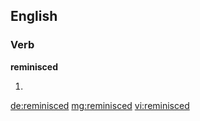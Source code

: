 ==English==

===Verb===
'''reminisced'''

# {{past of|[[reminisce]]}}

[[de:reminisced]]
[[mg:reminisced]]
[[vi:reminisced]]